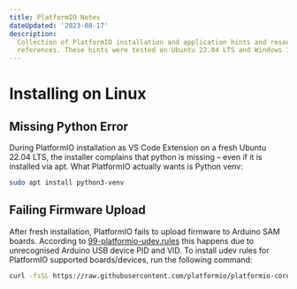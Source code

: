 ```yaml
---
title: PlatformIO Notes
dateUpdated: '2023-08-17'
description:
  Collection of PlatformIO installation and application hints and resource
  references. These hints were tested on Ubuntu 22.04 LTS and Windows 10.
---
```


# Installing on Linux

## Missing Python Error

During PlatformIO installation as VS Code Extension on a fresh Ubuntu 22.04 LTS,
the installer complains that python is missing&nbsp;– even if it is installed
via apt. What PlatformIO actually wants is Python venv:

```bash
sudo apt install python3-venv
```

## Failing Firmware Upload

After fresh installation, PlatformIO fails to upload firmware to Arduino SAM
boards. According to
[99-platformio-udev.rules](https://docs.platformio.org/en/stable/core/installation/udev-rules.html)
this happens due to unrecognised Arduino USB device PID and VID. To install udev
rules for PlatformIO supported boards/devices, run the following command:

```bash
curl -fsSL https://raw.githubusercontent.com/platformio/platformio-core/develop/platformio/assets/system/99-platformio-udev.rules | sudo tee /etc/udev/rules.d/99-platformio-udev.rules
```
